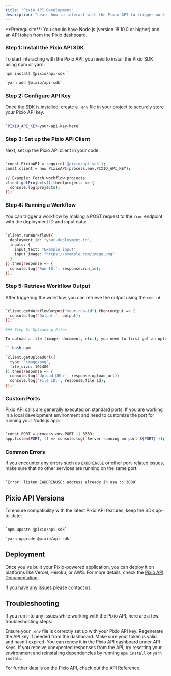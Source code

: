 ```yaml
---
title: "Pixio API Development"
description: "Learn how to interact with the Pixio API to trigger workflows and upload files"
---
```


<Info>
  **Prerequisite**: You should have Node.js (version 18.10.0 or higher) and an API token from the Pixio dashboard.
</Info>

### Step 1: Install the Pixio API SDK

To start interacting with the Pixio API, you need to install the Pixio SDK using npm or yarn:

```bash npm
npm install @pixio/api-sdk `

`yarn add @pixio/api-sdk`

```

### Step 2: Configure API Key

Once the SDK is installed, create a `.env` file in your project to securely store your Pixio API key.

```bash npm

`PIXIO_API_KEY=your-api-key-here`

```

### Step 3: Set up the Pixio API Client

Next, set up the Pixio API client in your code:

```bash npm

`const PixioAPI = require('@pixio/api-sdk');
const client = new PixioAPI(process.env.PIXIO_API_KEY);

// Example: Fetch workflow projects
client.getProjects().then(projects => {
  console.log(projects);
});`

```

### Step 4: Running a Workflow

You can trigger a workflow by making a POST request to the `/run` endpoint with the deployment ID and input data:

```bash npm

`client.runWorkflow({
  deployment_id: "your-deployment-id",
  inputs: {
    input_text: "Example input",
    input_image: "https://example.com/image.png"
  }
}).then(response => {
  console.log('Run ID:', response.run_id);
});`
```

### Step 5: Retrieve Workflow Output

After triggering the workflow, you can retrieve the output using the `run_id`:

````bash npm

`client.getWorkflowOutput("your-run-id").then(output => {
  console.log('Output:', output);
});`

### Step 6: Uploading Files

To upload a file (image, document, etc.), you need to first get an upload URL:

```bash npm

`client.getUploadUrl({
  type: "image/png",
  file_size: 102400
}).then(response => {
  console.log('Upload URL:', response.upload_url);
  console.log('File ID:', response.file_id);
});`
````

### Custom Ports

Pixio API calls are generally executed on standard ports. If you are working in a local development environment and need to customize the port for running your Node.js app:

```bash npm

`const PORT = process.env.PORT || 3333;
app.listen(PORT, () => console.log(`Server running on port ${PORT}`));`
```

### Common Errors

If you encounter any errors such as `EADDRINUSE` or other port-related issues, make sure that no other services are running on the same port.

```bash npm

`Error: listen EADDRINUSE: address already in use :::3000`
```

## Pixio API Versions

To ensure compatibility with the latest Pixio API features, keep the SDK up-to-date:

```bash npm

`npm update @pixio/api-sdk`

`yarn upgrade @pixio/api-sdk`
```

## Deployment

<Tip> Once you've built your Pixio-powered application, you can deploy it on platforms like Vercel, Heroku, or AWS. For more details, check the [Pixio API Documentation](https://myapps.ai/docs/pixio-api). </Tip>

If you have any issues please contact us.

## Troubleshooting

If you run into any issues while working with the Pixio API, here are a few troubleshooting steps:

<AccordionGroup> <Accordion title="Invalid API Key"> Ensure your `.env` file is correctly set up with your Pixio API key. Regenerate the API key if needed from the dashboard. </Accordion> <Accordion title="Token Expired or Invalid"> Make sure your token is valid and hasn't expired. You can renew it in the Pixio API dashboard under API Keys. </Accordion> <Accordion title="API Response Errors"> If you receive unexpected responses from the API, try resetting your environment and reinstalling dependencies by running `npm install` or `yarn install`. </Accordion> </AccordionGroup>

For further details on the Pixio API, check out the API Reference.